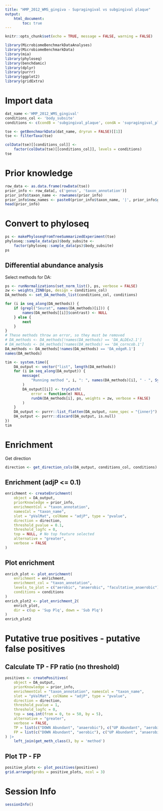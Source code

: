 ```yaml
---
title: "HMP_2012_WMS_gingiva - Supragingival vs subgingival plaque"
output: 
    html_document:
        toc: true
---
```


```r
knitr::opts_chunk$set(echo = TRUE, message = FALSE, warning = FALSE)
```


```r
library(MicrobiomeBenchmarkDataAnalyses)
library(MicrobiomeBenchmarkData)
library(mia)
library(phyloseq)
library(benchdamic)
library(dplyr)
library(purrr)
library(ggplot2)
library(gridExtra)
```

# Import data

```r
dat_name <-'HMP_2012_WMS_gingival'
conditions_col <- 'body_subsite'
conditions <- c(condB = 'subgingival_plaque', condA = 'supragingival_plaque')

tse <- getBenchmarkData(dat_name, dryrun = FALSE)[[1]]
tse <- filterTaxa(tse)

colData(tse)[[conditions_col]] <- 
    factor(colData(tse)[[conditions_col]], levels = conditions)
tse
```

# Prior knowledge

```r
row_data <- as.data.frame(rowData(tse))
prior_info <- row_data[, c('genus', 'taxon_annotation')]
prior_info$taxon_name <- rownames(prior_info)
prior_info$new_names <- paste0(prior_info$taxon_name, '|', prior_info$genus)
head(prior_info)
```

# Convert to phyloseq

```r
ps <- makePhyloseqFromTreeSummarizedExperiment(tse)
phyloseq::sample_data(ps)$body_subsite <- 
    factor(phyloseq::sample_data(ps)$body_subsite)
ps
```

## Differential abundance analysis

Select methods for DA:

```r
ps <- runNormalizations(set_norm_list(), ps, verbose = FALSE)
zw <- weights_ZINB(ps, design = conditions_col)
DA_methods <- set_DA_methods_list(conditions_col, conditions)

for (i in seq_along(DA_methods)) {
    if (grepl("Seurat", names(DA_methods)[i])) {
        names(DA_methods[[i]]$contrast) <- NULL
    } else {
        next
    }
}
# These methods throw an error, so they must be removed
# DA_methods <- DA_methods[!names(DA_methods) == 'DA_ALDEx2.1']
# DA_methods <- DA_methods[!names(DA_methods) == 'DA_corncob.1']
DA_methods <- DA_methods[!names(DA_methods) == 'DA_edgeR.1']
names(DA_methods)
```

```r
tim <- system.time({
    DA_output <- vector("list", length(DA_methods))
    for (i in seq_along(DA_output)) {
        message(
            "Running method ", i, ": ", names(DA_methods)[i], " - ", Sys.time()
        )
        DA_output[[i]] <- tryCatch(
            error = function(e) NULL,
            runDA(DA_methods[i], ps, weights = zw, verbose = FALSE) 
        )
    }
    DA_output <- purrr::list_flatten(DA_output, name_spec = "{inner}")
    DA_output <- purrr::discard(DA_output, is.null)
})
tim
```

# Enrichment

Get direction 

```r
direction <- get_direction_cols(DA_output, conditions_col, conditions)
```

## Enrichment (adjP <= 0.1)

```r
enrichment <- createEnrichment(
    object = DA_output,
    priorKnowledge = prior_info,
    enrichmentCol = "taxon_annotation",
    namesCol = "taxon_name",
    slot = "pValMat", colName = "adjP", type = "pvalue",
    direction = direction,
    threshold_pvalue = 0.1,
    threshold_logfc = 0,
    top = NULL, # No top feature selected
    alternative = "greater",
    verbose = FALSE 
)
```

## Plot enrichment

```r
enrich_plot <- plot_enrichment(
    enrichment = enrichment, 
    enrichment_col = "taxon_annotation",
    levels_to_plot = c("aerobic", "anaerobic", "facultative_anaerobic"),
    conditions = conditions
)
enrich_plot2 <- plot_enrichment_2(
    enrich_plot,
    dir = c(up = 'Sup Plq', down = 'Sub Plq')
)
enrich_plot2
```

# Putative true positives - putative false positives

## Calculate TP - FP ratio (no threshold)

```r
positives <- createPositives(
    object = DA_output, 
    priorKnowledge = prior_info, 
    enrichmentCol = "taxon_annotation", namesCol = "taxon_name",
    slot = "pValMat", colName = "adjP", type = "pvalue",
    direction = direction,
    threshold_pvalue = 1,
    threshold_logfc = 0,
    top = seq.int(from = 0, to = 50, by = 5),
    alternative = "greater",
    verbose = FALSE,
    TP = list(c("DOWN Abundant", "anaerobic"), c("UP Abundant", "aerobic")),
    FP = list(c("DOWN Abundant", "aerobic"), c("UP Abundant", "anaerobic"))
) |> 
    left_join(get_meth_class(), by = 'method')
```

## Plot TP - FP 

```r
positive_plots <- plot_positives(positives)
grid.arrange(grobs = positive_plots, ncol = 3)
```

# Session Info

```r
sessionInfo()
```
